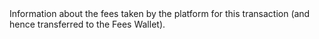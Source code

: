   

  

  
<ParamField body="Fees" type="string" required>     
Information about the fees taken by the platform for this transaction (and hence transferred to the Fees Wallet).   

<Expandable title="properties">  
<Currency12 />  
  
<Amount1 />  
  

</Expandable> 
</ParamField>